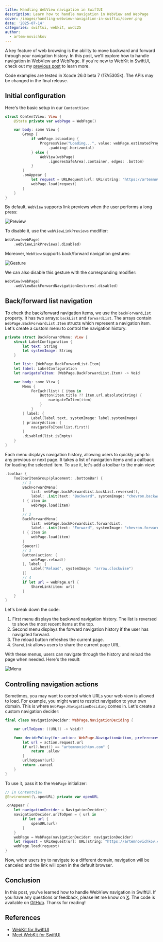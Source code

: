 ```yaml
---
title: Handling WebView navigation in SwiftUI
description: Learn how to handle navigation in WebView and WebPage
cover: /images/handling-webview-navigation-in-swiftui/cover.png
date: '2025-07-14'
categories: swiftui, webkit, wwdc25
author:
  - artem-novichkov
---
```


A key feature of web browsing is the ability to move backward and forward through your navigation history. In this post, we'll explore how to handle navigation in WebView and WebPage. If you're new to WebKit in SwiftUI, check out my [previous post](https://artemnovichkov.com/blog/using-webkit-to-load-web-content-in-swiftui) to learn more.

<Callout type="info" emoji="️ℹ️">
  Code examples are tested in Xcode 26.0 beta 7 (17A5305k). The APIs may be changed in the final release.
</Callout>

## Initial configuration

Here's the basic setup in our `ContentView`:

```swift
struct ContentView: View {
    @State private var webPage = WebPage()

    var body: some View {
        Group {
            if webPage.isLoading {
                ProgressView("Loading...", value: webPage.estimatedProgress)
                    .padding(.horizontal)
            } else {
                WebView(webPage)
                    .ignoresSafeArea(.container, edges: .bottom)
            }
        }
        .onAppear {
            let request = URLRequest(url: URL(string: "https://artemnovichkov.com")!)
            webPage.load(request)
        }   
    }
}
```

By default, `WebView` supports link previews when the user performs a long press:

![Preview](/images/handling-webview-navigation-in-swiftui/preview.png)

To disable it, use the `webViewLinkPreviews` modifier:

```swift
WebView(webPage)
    .webViewLinkPreviews(.disabled)
```

Moreover, `WebView` supports back/forward navigation gestures:

![Gesture](/images/handling-webview-navigation-in-swiftui/gesture.png)

We can also disable this gesture with the corresponding modifier:

```swift
WebView(webPage)
    .webViewBackForwardNavigationGestures(.disabled)
```

## Back/forward list navigation

To check the back/forward navigation items, we use the `backForwardList` property. It has two arrays: `backList` and `forwardList`. The arrays contain `WebPage.BackForwardList.Item` structs which represent a navigation item. Let's create a custom menu to control the navigation history:

```swift
private struct BackForwardMenu: View {
    struct LabelConfiguration {
        let text: String
        let systemImage: String
    }

    let list: [WebPage.BackForwardList.Item]
    let label: LabelConfiguration
    let navigateToItem: (WebPage.BackForwardList.Item) -> Void

    var body: some View {
        Menu {
            ForEach(list) { item in
                Button(item.title ?? item.url.absoluteString) {
                    navigateToItem(item)
                }
            }
        } label: {
            Label(label.text, systemImage: label.systemImage)
        } primaryAction: {
            navigateToItem(list.first!)
        }
        .disabled(list.isEmpty)
    }
}
```

Each menu displays navigation history, allowing users to quickly jump to any previous or next page. It takes a list of navigation items and a callback for loading the selected item. To use it, let's add a toolbar to the main view:

```swift
.toolbar {
    ToolbarItemGroup(placement: .bottomBar) {
        // 1
        BackForwardMenu(
            list: webPage.backForwardList.backList.reversed(),
            label: .init(text: "Backward", systemImage: "chevron.backward")
        ) { item in
            webPage.load(item)
        }
        // 2
        BackForwardMenu(
            list: webPage.backForwardList.forwardList,
            label: .init(text: "Forward", systemImage: "chevron.forward")
        ) { item in
            webPage.load(item)
        }
        Spacer()
        // 3
        Button(action: {
            webPage.reload()
        }, label: {
            Label("Reload", systemImage: "arrow.clockwise")
        })
        // 4
        if let url = webPage.url {
            ShareLink(item: url)
        }
    }
}
```

Let's break down the code:

1. First menu displays the backward navigation history. The list is reversed to show the most recent items at the top.
2. Second menu displays the forward navigation history if the user has navigated forward.
3. The reload button refreshes the current page.
4. `ShareLink` allows users to share the current page URL.


With these menus, users can navigate through the history and reload the page when needed. Here's the result:

![Menu](/images/handling-webview-navigation-in-swiftui/menu.png)

## Controlling navigation actions

Sometimes, you may want to control which URLs your web view is allowed to load. For example, you might want to restrict navigation to your own domain. This is where `WebPage.NavigationDeciding` comes in. Let's create a custom navigation decider:

```swift
final class NavigationDecider: WebPage.NavigationDeciding {

    var urlToOpen: ((URL?) -> Void)?

    func decidePolicy(for action: WebPage.NavigationAction, preferences: inout WebPage.NavigationPreferences) async -> WKNavigationActionPolicy {
        let url = action.request.url
        if url?.host() == "artemnovichkov.com" {
            return .allow
        }
        urlToOpen?(url)
        return .cancel
    }
}
```

To use it, pass it to the `WebPage` initializer:

```swift
// In ContentView
@Environment(\.openURL) private var openURL

.onAppear {
    let navigationDecider = NavigationDecider()
    navigationDecider.urlToOpen = { url in
        if let url {
            openURL(url)
        }
    }
    webPage = WebPage(navigationDecider: navigationDecider)
    let request = URLRequest(url: URL(string: "https://artemnovichkov.com")!)
    webPage.load(request)
}
```

Now, when users try to navigate to a different domain, navigation will be canceled and the link will open in the default browser.

## Conclusion

In this post, you’ve learned how to handle WebView navigation in SwiftUI. If you have any questions or feedback, please let me know on [X](https://x.com/iosartem). The code is available on [GitHub](https://github.com/artemnovichkov/WebViewNavigationExample). Thanks for reading!

## References

- [WebKit for SwiftUI](https://developer.apple.com/documentation/webkit/webkit-for-swiftui)
- [Meet WebKit for SwiftUI](https://developer.apple.com/videos/play/wwdc2025/231/)